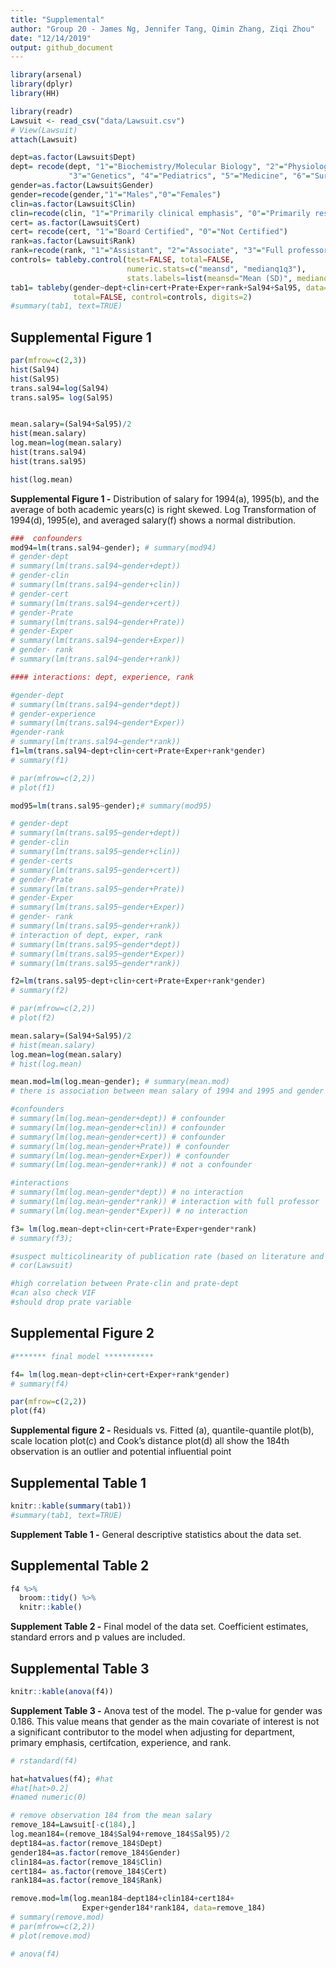 ```yaml
---
title: "Supplemental"
author: "Group 20 - James Ng, Jennifer Tang, Qimin Zhang, Ziqi Zhou"
date: "12/14/2019"
output: github_document
---
```


```r
library(arsenal)
library(dplyr)
library(HH)
```

```r
library(readr)
Lawsuit <- read_csv("data/Lawsuit.csv")
# View(Lawsuit)
attach(Lawsuit)
```

```r
dept=as.factor(Lawsuit$Dept)
dept= recode(dept, "1"="Biochemistry/Molecular Biology", "2"="Physiology", 
             "3"="Genetics", "4"="Pediatrics", "5"="Medicine", "6"="Surgery")
gender=as.factor(Lawsuit$Gender)
gender=recode(gender,"1"="Males","0"="Females")
clin=as.factor(Lawsuit$Clin)
clin=recode(clin, "1"="Primarily clinical emphasis", "0"="Primarily research emphasis")
cert= as.factor(Lawsuit$Cert)
cert= recode(cert, "1"="Board Certified", "0"="Not Certified")
rank=as.factor(Lawsuit$Rank)
rank=recode(rank, "1"="Assistant", "2"="Associate", "3"="Full professor")
controls= tableby.control(test=FALSE, total=FALSE,
                          numeric.stats=c("meansd", "medianq1q3"),
                          stats.labels=list(meansd="Mean (SD)", medianq1q3="Median (IQR)"))
tab1= tableby(gender~dept+clin+cert+Prate+Exper+rank+Sal94+Sal95, data=Lawsuit, test=FALSE, 
              total=FALSE, control=controls, digits=2)
#summary(tab1, text=TRUE)

```
## Supplemental Figure 1
```r
par(mfrow=c(2,3))
hist(Sal94)
hist(Sal95)
trans.sal94=log(Sal94)
trans.sal95= log(Sal95)


mean.salary=(Sal94+Sal95)/2
hist(mean.salary)
log.mean=log(mean.salary)
hist(trans.sal94)
hist(trans.sal95)

hist(log.mean)
```
**Supplemental Figure 1 -** Distribution of salary for 1994(a), 1995(b), and the average of both academic years(c) is right skewed. Log Transformation of 1994(d), 1995(e), and averaged salary(f) shows a normal distribution.

``` r

###  confounders
mod94=lm(trans.sal94~gender); # summary(mod94) 
# gender-dept
# summary(lm(trans.sal94~gender+dept))
# gender-clin
# summary(lm(trans.sal94~gender+clin))
# gender-cert
# summary(lm(trans.sal94~gender+cert))
# gender-Prate
# summary(lm(trans.sal94~gender+Prate))
# gender-Exper
# summary(lm(trans.sal94~gender+Exper))
# gender- rank
# summary(lm(trans.sal94~gender+rank))

#### interactions: dept, experience, rank

#gender-dept
# summary(lm(trans.sal94~gender*dept))
# gender-experience 
# summary(lm(trans.sal94~gender*Exper))
#gender-rank
# summary(lm(trans.sal94~gender*rank))
f1=lm(trans.sal94~dept+clin+cert+Prate+Exper+rank*gender)
# summary(f1)

```

```r
# par(mfrow=c(2,2))
# plot(f1)
```

```r
mod95=lm(trans.sal95~gender);# summary(mod95)

# gender-dept
# summary(lm(trans.sal95~gender+dept))
# gender-clin
# summary(lm(trans.sal95~gender+clin))
# gender-certs
# summary(lm(trans.sal95~gender+cert))
# gender-Prate
# summary(lm(trans.sal95~gender+Prate))
# gender-Exper
# summary(lm(trans.sal95~gender+Exper))
# gender- rank
# summary(lm(trans.sal95~gender+rank))
# interaction of dept, exper, rank
# summary(lm(trans.sal95~gender*dept)) 
# summary(lm(trans.sal95~gender*Exper)) 
# summary(lm(trans.sal95~gender*rank)) 

f2=lm(trans.sal95~dept+clin+cert+Prate+Exper+rank*gender)
# summary(f2)
```

```r
# par(mfrow=c(2,2))
# plot(f2)
```

```r
mean.salary=(Sal94+Sal95)/2
# hist(mean.salary)
log.mean=log(mean.salary)
# hist(log.mean)

mean.mod=lm(log.mean~gender); # summary(mean.mod)
# there is association between mean salary of 1994 and 1995 and gender

#confounders
# summary(lm(log.mean~gender+dept)) # confounder
# summary(lm(log.mean~gender+clin)) # confounder
# summary(lm(log.mean~gender+cert)) # confounder
# summary(lm(log.mean~gender+Prate)) # confounder
# summary(lm(log.mean~gender+Exper)) # confounder
# summary(lm(log.mean~gender+rank)) # not a confounder

#interactions
# summary(lm(log.mean~gender*dept)) # no interaction
# summary(lm(log.mean~gender*rank)) # interaction with full professor
# summary(lm(log.mean~gender*Exper)) # no interaction

f3= lm(log.mean~dept+clin+cert+Prate+Exper+gender*rank)
# summary(f3);
```
 

```r

#suspect multicolinearity of publication rate (based on literature and background research)
# cor(Lawsuit)

#high correlation between Prate-clin and prate-dept
#can also check VIF
#should drop prate variable


```

## Supplemental Figure 2
```r

#******* final model *********** 

f4= lm(log.mean~dept+clin+cert+Exper+rank*gender)
# summary(f4)

par(mfrow=c(2,2))
plot(f4)
```
**Supplemental figure 2 -** Residuals vs. Fitted (a), quantile-quantile plot(b), scale location plot(c) and Cook’s distance plot(d) all show the 184th observation is an outlier and potential influential point

## Supplemental Table 1
```r
knitr::kable(summary(tab1))
#summary(tab1, text=TRUE)
```

**Supplement Table 1 -** General descriptive statistics about the data set.

## Supplemental Table 2
```r
f4 %>% 
  broom::tidy() %>% 
  knitr::kable()
```

**Supplement Table 2 -** Final model of the data set. Coefficient estimates, standard errors and p values are included.


## Supplemental Table 3
```r
knitr::kable(anova(f4))
```

**Supplement Table 3 -** Anova test of the model. The p-value for gender was 0.186. This value means that gender as the main covariate of interest is not a significant contributor to the model when adjusting for department, primary emphasis, certifcation, experience, and rank.


```r
# rstandard(f4)
```

```r
hat=hatvalues(f4); #hat
#hat[hat>0.2]
#named numeric(0)
```

```r

# remove observation 184 from the mean salary
remove_184=Lawsuit[-c(184),]
log.mean184=(remove_184$Sal94+remove_184$Sal95)/2
dept184=as.factor(remove_184$Dept)
gender184=as.factor(remove_184$Gender)
clin184=as.factor(remove_184$Clin)
cert184= as.factor(remove_184$Cert)
rank184=as.factor(remove_184$Rank)

remove.mod=lm(log.mean184~dept184+clin184+cert184+
                Exper+gender184*rank184, data=remove_184)
# summary(remove.mod)
# par(mfrow=c(2,2))
# plot(remove.mod)
```

```r
# anova(f4)
```


